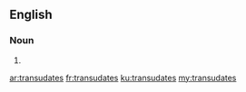 ==English==

===Noun===
{{head|en|plural}}

# {{plural of|transudate|lang=en}}

[[ar:transudates]]
[[fr:transudates]]
[[ku:transudates]]
[[my:transudates]]